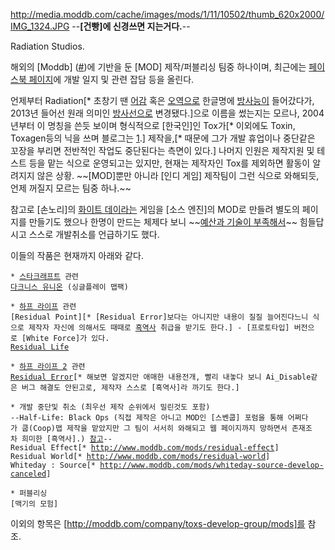 http://media.moddb.com/cache/images/mods/1/11/10502/thumb_620x2000/IMG_1324.JPG
--'''[건빵]에 신경쓰면 지는거다.'''--

Radiation Studios.

해외의 [Moddb] ([http://www.moddb.com/company/toxs-develop-group #])에 기반을 둔 [MOD] 제작/퍼블리싱 팀중 하나이며, 최근에는 [http://www.facebook.com/Radiation.Studios 페이스북 페이지]에 개발 일지 및 관련 잡담 등을 올린다.

언제부터 Radiation[* 초창기 땐 [[어감]] 혹은 [[오역]]으로 한글명에 [[방사능]]이 들어갔다가, 2013년 들어선 원래 의미인 [[방사선]]으로 변경됐다.]으로 이름을 썼는지는 모르나, 2004년부터 이 명칭을 쓴듯 보이며 형식적으로 [한국인]인 Tox가[* 이외에도 Toxin, Toxagen등의 닉을 쓰며 블로그는 [http://blog.naver.com/toxagen].] 제작을,[* 때문에 그가 개발 휴업이나 중단같은 꼬장을 부리면 전반적인 작업도 중단된다는 측면이 있다.] 나머지 인원은 제작지원 및 테스트 등을 맡는 식으로 운영되고는 있지만, 현재는 제작자인 Tox를 제외하면 활동이 알려지지 않은 상황. ~~[MOD]뿐만 아니라 [인디 게임] 제작팀이 그런 식으로 와해되듯, 언제 꺼질지 모르는 팀중 하나.~~

참고로 [손노리]의 [[화이트데이: 학교라는 이름의 미궁|화이트 데이]]라는 게임을 [소스 엔진]의 MOD로 만들려 별도의 페이지를 만들기도 했으나 한명이 만드는 체제다 보니 ~~[[제로경|예산과 기술이 부족해서]]~~ 힘들답시고 스스로 개발취소를 언급하기도 했다.

이들의 작품은 현재까지 아래와 같다.

 * [[스타크래프트]] 관련
 [[다크니스 유니온]] (싱글플레이 맵팩)

 * [[하프 라이프]] 관련
 [Residual Point][* [Residual Error]보다는 아니지만 내용이 질질 늘어진다느니 식으로 제작자 자신에 의해서도 때때로 [[흑역사]] 취급을 받기도 한다.] - [프로토타입] 버전으로 [White Force]가 있다. 
 [[Residual Life]]

 * [[하프 라이프 2]] 관련
 [[Residual Error]][* 해보면 알겠지만 애매한 내용전개, 빨리 내놓다 보니 Ai_Disable같은 버그 해결도 안된고로, 제작자 스스로 [흑역사]라 까기도 한다.]

 * 개발 중단및 취소 (최우선 제작 순위에서 밀린것도 포함)
 --Half-Life: Black Ops (직접 제작은 아니고 MOD인 [스벤쿱] 포럼을 통해 어쩌다가 쿱(Coop)맵 제작을 맡았지만 그 팀이 서서히 와해되고 웹 페이지까지 망하면서 존재조차 희미한 [흑역사].) [http://j.mp/jamIAw 참고]--
 Residual Effect[* http://www.moddb.com/mods/residual-effect]
 Residual World[* http://www.moddb.com/mods/residual-world]
 Whiteday : Source[* http://www.moddb.com/mods/whiteday-source-develop-canceled]

 * 퍼블리싱
 [맥기의 모험]
이외의 항목은 [http://moddb.com/company/toxs-develop-group/mods]를 참조.
